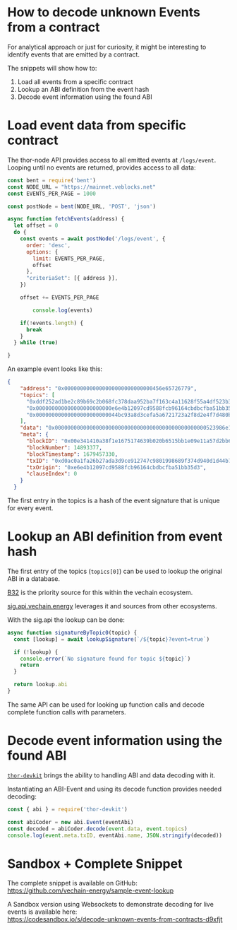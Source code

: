 # How to decode unknown Events from a contract

For analytical approach or just for curiosity, it might be interesting to identify events that are emitted by a contract.

The snippets will show how to:

1. Load all events from a specific contract
2. Lookup an ABI definition from the event hash
3. Decode event information using the found ABI

# Load event data from specific contract

The thor-node API provides access to all emitted events at `/logs/event`. Looping until no events are returned, provides access to all data:

```js
const bent = require('bent')
const NODE_URL = "https://mainnet.veblocks.net"
const EVENTS_PER_PAGE = 1000

const postNode = bent(NODE_URL, 'POST', 'json')

async function fetchEvents(address) {
  let offset = 0
  do {
    const events = await postNode('/logs/event', {
      order: 'desc',
      options: {
        limit: EVENTS_PER_PAGE,
        offset
      },
      "criteriaSet": [{ address }],
    })

    offset += EVENTS_PER_PAGE

		console.log(events)

    if(!events.length) {
      break
    }
  } while (true)

}
```

An example event looks like this:

```json
{
    "address": "0x0000000000000000000000000000456e65726779",
    "topics": [
      "0xddf252ad1be2c89b69c2b068fc378daa952ba7f163c4a11628f55a4df523b3ef",
      "0x000000000000000000000000e6e4b12097cd9588fcb96164cbdbcfba51bb35d3",
      "0x00000000000000000000000044bc93a8d3cefa5a6721723a2f8d2e4f7d480ba0"
    ],
    "data": "0x000000000000000000000000000000000000000000000000523986e1ffcd3400",
    "meta": {
      "blockID": "0x00e341410a38f1e1675174639b020b6515bb1e09e11a57d2bb622228d2d0c235",
      "blockNumber": 14893377,
      "blockTimestamp": 1679457330,
      "txID": "0xd0ac0a1fa26b27ada3d9ce912747c9801998689f374d940d1d44b77fa4d5e99d",
      "txOrigin": "0xe6e4b12097cd9588fcb96164cbdbcfba51bb35d3",
      "clauseIndex": 0
    }
  }
```

The first entry in the topics is a hash of the event signature that is unique for every event.

# Lookup an ABI definition from event hash

The first entry of the topics (`topics[0]`) can be used to lookup the original ABI in a database.

[B32](https://github.com/vechain/b32) is the priority source for this within the vechain ecosystem.

[sig.api.vechain.energy](https://sig.api.vechain.energy) leverages it and sources from other ecosystems.

With the sig.api the lookup can be done:

```js
async function signatureByTopic0(topic) {
  const [lookup] = await lookupSignature(`/${topic}?event=true`)

  if (!lookup) {
    console.error(`No signature found for topic ${topic}`)
    return
  }

  return lookup.abi
}
```

The same API can be used for looking up function calls and decode complete function calls with parameters.


# Decode event information using the found ABI

[`thor-devkit`](https://www.npmjs.com/package/thor-devkit) brings the ability to handling ABI and data decoding with it.

Instantiating an ABI-Event and using its decode function provides needed decoding:

```js
const { abi } = require('thor-devkit')

const abiCoder = new abi.Event(eventAbi)
const decoded = abiCoder.decode(event.data, event.topics)
console.log(event.meta.txID, eventAbi.name, JSON.stringify(decoded))
```

# Sandbox + Complete Snippet

The complete snippet is available on GitHub:  
https://github.com/vechain-energy/sample-event-lookup

A Sandbox version using Websockets to demonstrate decoding for live events is available here:  
https://codesandbox.io/s/decode-unknown-events-from-contracts-d9xfjt


